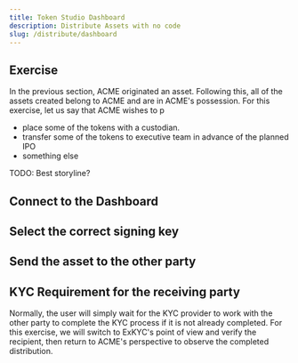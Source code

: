 ```yaml
---
title: Token Studio Dashboard
description: Distribute Assets with no code
slug: /distribute/dashboard
---
```


## Exercise

In the previous section, ACME originated an asset. Following this, all of the assets created belong to ACME and are in ACME's possession. For this exercise, let us say that ACME wishes to p

- place some of the tokens with a custodian.
- transfer some of the tokens to executive team in advance of the planned IPO
- something else

TODO: Best storyline?

## Connect to the Dashboard

## Select the correct signing key

## Send the asset to the other party

## KYC Requirement for the receiving party

Normally, the user will simply wait for the KYC provider to work with the other party to complete the KYC process if it is not already completed. For this exercise, we will switch to ExKYC's point of view and verify the recipient, then return to ACME's perspective to observe the completed distribution.
